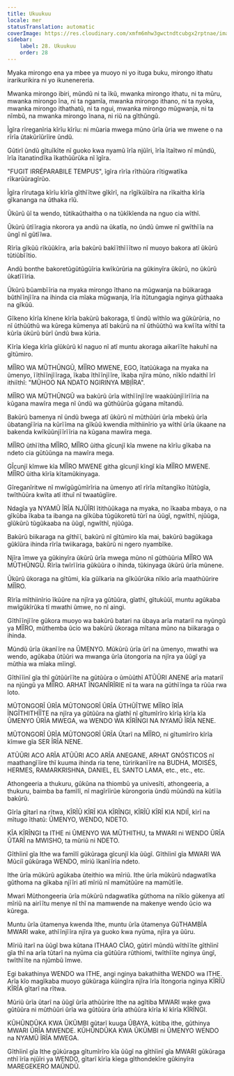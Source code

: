 ```yaml
---
title: Ukuukuu
locale: mer
statusTranslation: automatic
coverImage: https://res.cloudinary.com/xmfm6mhw3gwctndtcubgx2rptnae/image/upload/v1740337243/small_cover_educacion_fundamental_a051170f1c.webp
sidebar:
    label: 28. Ukuukuu
    order: 28
---
```

Myaka mirongo ena ya mbee ya muoyo ni yo ituga buku, mirongo ithatu irarikurikira ni yo ikunenereria.

Mwanka mirongo ibiri, mũndũ ni ta ĩkũ, mwanka mirongo ithatu, ni ta mũru, mwanka mirongo ĩna, ni ta ngamĩa, mwanka mirongo ithano, ni ta nyoka, mwanka mirongo ithathatũ, ni ta ngui, mwanka mirongo mũgwanja, ni ta nĩmbũ, na mwanka mirongo ĩnana, ni riũ na gĩthũngũ.

Ĩgĩra rĩreganĩria kĩrĩu kĩrĩu: ni mũaria mwega mũno ũrĩa ũria we mwene o na rĩrĩa ũtakũrĩũrĩire ũndũ.

Gũtirĩ ũndũ gĩtuĩkĩte nĩ guoko kwa nyamũ ĩrĩa njũĩri, ĩrĩa ĩtaĩtwo nĩ mũndũ, ĩrĩa ĩtanatindĩka ĩkathũũrũka nĩ ĩgĩra.

"FUGIT IRRÉPARABILE TEMPUS", ĩgĩra rĩrĩa rĩthũũra rĩtigwatĩka rĩkarũũragĩrũo.

Ĩgĩra rĩrutaga kĩrĩu kĩrĩa gĩthĩĩtwe gĩkĩrĩ, na rĩgĩkũĩbĩra na rĩkaitha kĩrĩa gĩkananga na ũthaka rĩũ.

Ũkũrũ ũĩ ta wendo, tũtikaũthaitha o na tũkĩkĩenda na nguo cia wĩthĩ.

Ũkũrũ ũtĩĩragia nkorora ya andũ na ũkatĩa, no ũndũ ũmwe nĩ gwĩthĩĩa na ũngĩ nĩ gũtĩĩwa.

Rĩrĩa gĩkũũ rĩkũũkĩra, arĩa bakũrũ bakĩĩthĩĩĩtwo nĩ muoyo bakora atĩ ũkũrũ tũtiũbĩĩtio.

Andũ bonthe bakoretũgũtũgũĩria kwĩkũrũria na gũkinyĩra ũkũrũ, no ũkũrũ ũkatĩĩĩria.

Ũkũrũ bũambĩĩria na myaka mirongo ĩthano na mũgwanja na bũikaraga bũthĩĩnjĩĩra na ihinda cia mĩaka mũgwanja, ĩrĩa itũtungagia nginya gũthaaka na gĩkũũ.

Gĩkeno kĩrĩa kĩnene kĩrĩa bakũrũ bakoraga, tĩ ũndũ wĩthĩo wa gũkũrũria, no nĩ ũthũũthũ wa kũrega kũmenya atĩ bakũrũ na nĩ ũthũũthũ wa kwĩĩta wĩthĩ ta kũrĩa ũkũrũ bũrĩ ũndũ bwa kũria.

Kĩrĩa kĩega kĩrĩa gĩũkũrũ kĩ naguo nĩ atĩ muntu akoraga aikarĩĩte hakuhĩ na gĩtũmiro.

MĨĨRO WA MŨTHŨNGŨ, MĨĨRO MWENE, EGO, ĩtatũũkaga na myaka na ũmenyo, ĩĩthĩĩnjĩĩraga, ĩkaba ĩthĩĩnjĩĩre, ĩkaba njĩra mũno, nĩkĩo ndaithĩ ĩrĩ ithiĩthĩ: "MŨHOO NA NDATO NGIRINYA MBỊĨRA".

MĨĨRO WA MŨTHŨNGŨ wa bakũrũ ũrĩa wĩthĩĩnjĩĩre waakũũnjĩĩrĩĩria na kũgana mawĩra mega nĩ ũndũ wa gũthũũrũa gũgana mĩtandũ.

Bakũrũ bamenya nĩ ũndũ bwega atĩ ũkũrũ nĩ mũthũũri ũrĩa mbekũ ũrĩa ũbatangĩĩria na kũrĩĩma na gĩkũũ kwendia mĩthiinĩrio ya wĩthĩ ũrĩa ũkaane na bakenda kwĩkũũnjĩĩrĩĩria na kũgana mawĩra mega.

MĨĨRO ũthĩĩtha MĨĨRO, MĨĨRO ũitha gĩcunjĩ kĩa mwene na kĩrĩu gĩkaba na ndeto cia gũtũũnga na mawĩra mega.

GĨcunjĩ kĩmwe kĩa MĨĨRO MWENE githa gĩcunjĩ kĩngĩ kĩa MĨĨRO MWENE. MĨĨRO ũitha kĩrĩa kĩtamũkinyaga.

Gĩreganĩritwe nĩ mwĩgũgũmĩrĩria na ũmenyo atĩ rĩrĩa mĩtangĩko ĩtũtũgĩa, twĩthũũra kwĩta atĩ ithuĩ nĩ twaatũgĩire.

Ndagĩa ya NYAMŨ ĨRĨA NJŨĨRI ĩtithũũkaga na myaka, no ĩkaaba mbaya, o na gĩkũba ĩkaba ta ibanga na gĩkũba tũgũkoretũ tũrĩ na ũũgĩ, ngwĩthĩ, njũũga, gĩũkũrũ tũgũkaaba na ũũgĩ, ngwĩthĩ, njũũga.

Bakũrũ biikaraga na gĩthĩĩ, bakũrũ nĩ gĩtũmiro kĩa mai, bakũrũ bagũkaga gũkĩũra ihinda rĩrĩa twiikaraga, bakũrũ ni ngero nyambĩke.

Njĩra ĩmwe ya gũkinyĩra ũkũrũ ũrĩa mwega mũno nĩ gũthũũria MĨĨRO WA MŨTHŨNGŨ. Rĩrĩa twĩrĩĩria gũkũũra o ihinda, tũkinyaga ũkũrũ ũrĩa mũnene.

Ũkũrũ ũkoraga na gĩtũmi, kĩa gũĩkaria na gĩkũũrũka nĩkĩo arĩa maathũũrire MĨĨRO.

Rĩrĩa mĩthiinĩrio ĩkũũre na njĩra ya gũtũũra, gĩathĩ, gĩtukũũĩ, muntu agũkaba mwĩgũkĩrũka tĩ mwathi ũmwe, no nĩ aingi.

Gĩthĩĩnjĩĩre gũkora muoyo wa bakũrũ batari na ũbaya arĩa matariĩ na nyũngũ ya MĨĨRO, mũthemba ũcio wa bakũrũ ũkoraga mĩtana mũno na biikaraga o ihinda.

Mũndũ ũrĩa ũkanĩĩre na ŨMENYO. Mũkũrũ ũrĩa ũrĩ na ũmenyo, mwathi wa wendo, agũkaba ũtũũri wa mwanga ũrĩa ũtongoria na njĩra ya ũũgĩ ya mũthia wa mĩaka mĩingĩ.

Gĩthĩĩinĩ gĩa thĩ gũtũũrĩĩte na gũtũũra o ũmũũthĩ ATŨŨRI ANENE arĩa matariĩ na njũngũ ya MĨĨRO. ARHAT ĨNGANĨRĨRIE nĩ ta wara na gũthĩĩnga ta rũũa rwa loto.

MŨTONGORĨ ŨRĨA MŨTONGORĨ ŨRĨA ŨTHŨĨTWE MĨĨRO ĨRĨA ĨNGĨTHITHĨĨTE na njĩra ya gũtũũra na gĩathĩ nĩ gĩtumĩrĩro kĩrĩa kĩrĩa kĩa ŨMENYO ŨRĨA MWEGA, wa WENDO WA KĨRĨNGI NA NYAMŨ ĨRĨA NENE.

MŨTONGORĨ ŨRĨA MŨTONGORĨ ŨRĨA Ũtarĩ na MĨĨRO, ni gĩtumĩrĩro kĩrĩa kĩmwe gĩa SER ĨRĨA NENE.

ATŨŨRI ACO ARĨA ATŨŨRI ACO ARĨA ANEGANE, ARHAT GNÓSTICOS nĩ maathangĩĩire thĩ kuuma ihinda ria tene, tũririkanĩĩre na BUDHA, MOISÉS, HERMES, RAMARKRISHNA, DANIEL, EL SANTO LAMA, etc., etc., etc.

Athongeeria a thukuru, gũkũna na thiombũ ya univesĩti, athongeeria, a thukuru, baimba ba famĩlĩ, nĩ magĩrĩirũe kũrongoria ũndũ mũũndũ na kũtĩĩa bakũrũ.

Gĩrĩa gĩtarĩ na rĩtwa, KĨRĨŨ KĨRĨ KIA KĨRĨNGI, KĨRĨŨ KĨRĨ KIA NDIĨ, kĩrĩ na mĩtugo ĩthatũ: ŨMENYO, WENDO, NDETO.

KĨA KĨRĨNGI ta ITHE ni ŨMENYO WA MŨTHITHU, ta MWARI ni WENDO ŨRĨA ŨTARĨ na MWISHO, ta mũriũ ni NDETO.

Gĩthĩinĩ gĩa Ithe wa famĩlĩ gũkũraga gĩcunjĩ kĩa ũũgĩ. Gĩthĩinĩ gĩa MWARI WA Mũciĩ gũkũraga WENDO, mĩriũ ĩkanĩĩria ndeto.

Ithe ũrĩa mũkũrũ agũkaba ũteithio wa mĩriũ. Ithe ũrĩa mũkũrũ ndagwatĩka gũthoma na gĩkaba njĩĩri atĩ mĩriũ nĩ mamũtũũre na mamũtĩĩe.

Mwari Mũthongeeria ũrĩa mũkũrũ ndagwatĩka gũthoma na nĩkĩo gũkenya atĩ mĩriũ na airĩĩtu menye nĩ thĩ na mamwende na makenye wendo ũcio wa kũrega.

Muntu ũrĩa ũtamenya kwenda Ithe, muntu ũrĩa ũtamenya GũTHAMBĨA MWARI wake, athĩĩnjĩĩra njĩra ya guoko kwa nyũma, njĩra ya ũũru.

Mĩriũ itarĩ na ũũgĩ bwa kũtana ITHAAO CĨAO, gũtirĩ mũndũ wĩthĩĩte gĩthĩinĩ gĩa thĩ na arĩa tũtarĩ na nyũma cia gũtũũra rũthiomi, twĩthĩĩte nginya ũngĩ, twĩthĩĩte na njũmbũ ĩmwe.

Egi bakathinya WENDO wa ITHE, angi nginya bakathiitha WENDO wa ITHE. Arĩa kĩo magĩkaba muoyo gũkũraga kũingĩra njĩra ĩrĩa ĩtongoria nginya KĨRĨŨ KĨRĨA gĩtarĩ na rĩtwa.

Mũriũ ũrĩa ũtarĩ na ũũgĩ ũrĩa athũũrire Ithe na agĩtiba MWARI wake gwa gũtũũra ni mũthũũri ũrĩa wa gũtũũra ũrĩa athũũra kĩrĩa kĩ kĩrĩa KĨRĨNGI.

KŨHŨNDŨKA KWA ŨKŨMBI gũtarĩ kuuga ŨBAYA, kũtiba ithe, gũthinya MWARI ŨRĨA MWENDE. KŨHŨNDŨKA KWA ŨKŨMBI ni ŨMENYO WENDO na NYAMŨ ĨRĨA MWEGA.

Gĩthĩinĩ gĩa Ithe gũkũraga gĩtumĩrĩro kĩa ũũgĩ na gĩthĩinĩ gĩa MWARI gũkũraga nthĩ ĩrĩa njũĩri ya WENDO, gĩtarĩ kĩrĩa kĩega gĩthondekĩre gũkinyĩra MAREGEKERO MAŨNDŨ.

